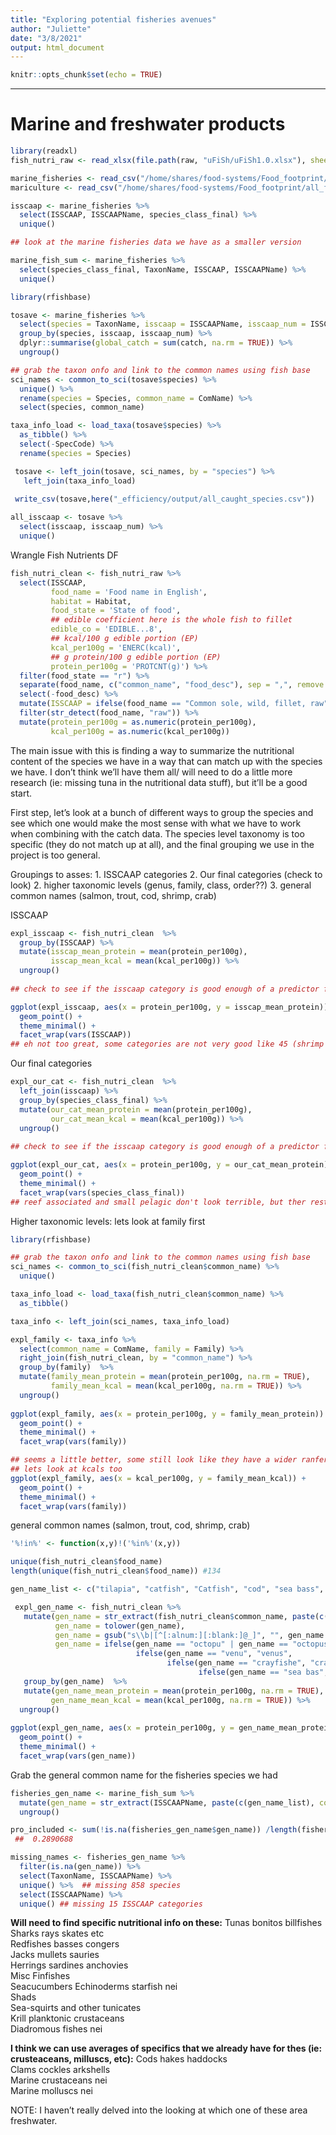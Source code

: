 ```yaml
---
title: "Exploring potential fisheries avenues"
author: "Juliette"
date: "3/8/2021"
output: html_document
---
```


```r
knitr::opts_chunk$set(echo = TRUE)
```



*********************************************************************************************************

# Marine and freshwater products

```r
library(readxl)
fish_nutri_raw <- read_xlsx(file.path(raw, "uFiSh/uFiSh1.0.xlsx"), sheet = 4)

marine_fisheries <- read_csv("/home/shares/food-systems/Food_footprint/all_food_systems/dataprep/fisheries/marine/catch_for_juliette.csv")
mariculture <- read_csv("/home/shares/food-systems/Food_footprint/all_food_systems/dataprep/aquaculture/marine/production_for_juliette.csv")

isscaap <- marine_fisheries %>% 
  select(ISSCAAP, ISSCAAPName, species_class_final) %>% 
  unique()

## look at the marine fisheries data we have as a smaller version

marine_fish_sum <- marine_fisheries %>% 
  select(species_class_final, TaxonName, ISSCAAP, ISSCAAPName) %>% 
  unique()

library(rfishbase)

tosave <- marine_fisheries %>% 
  select(species = TaxonName, isscaap = ISSCAAPName, isscaap_num = ISSCAAP, catch) %>% 
  group_by(species, isscaap, isscaap_num) %>% 
  dplyr::summarise(global_catch = sum(catch, na.rm = TRUE)) %>% 
  ungroup()

## grab the taxon onfo and link to the common names using fish base
sci_names <- common_to_sci(tosave$species) %>% 
  unique() %>% 
  rename(species = Species, common_name = ComName) %>% 
  select(species, common_name)

taxa_info_load <- load_taxa(tosave$species) %>% 
  as_tibble() %>% 
  select(-SpecCode) %>% 
  rename(species = Species)

 tosave <- left_join(tosave, sci_names, by = "species") %>% 
   left_join(taxa_info_load)
 
 write_csv(tosave,here("_efficiency/output/all_caught_species.csv"))

all_isscaap <- tosave %>% 
  select(isscaap, isscaap_num) %>% 
  unique()
```

Wrangle Fish Nutrients DF
```r
fish_nutri_clean <- fish_nutri_raw %>% 
  select(ISSCAAP,
         food_name = 'Food name in English',
         habitat = Habitat,
         food_state = 'State of food',
         ## edible coefficient here is the whole fish to fillet
         edible_co = 'EDIBLE...8',
         ## kcal/100 g edible portion (EP)
         kcal_per100g = 'ENERC(kcal)',
         ## g protein/100 g edible portion (EP)
         protein_per100g = 'PROTCNT(g)') %>% 
  filter(food_state == "r") %>% 
  separate(food_name, c("common_name", "food_desc"), sep = ",", remove = FALSE) %>% 
  select(-food_desc) %>% 
  mutate(ISSCAAP = ifelse(food_name == "Common sole, wild, fillet, raw", 31, ISSCAAP)) %>% 
  filter(str_detect(food_name, "raw")) %>% 
  mutate(protein_per100g = as.numeric(protein_per100g),
         kcal_per100g = as.numeric(kcal_per100g))

```


The main issue with this is finding a way to summarize the nutritional content of the species we have in a way that can match up with the species we have. I don't think we'll have them all/ will need to do a little more research (ie: missing tuna in the nutritional data stuff), but it'll be a good start.

First step, let's look at a bunch of different ways to group the species and see which one would make the most sense with what we have to work when combining with the catch data. The species level taxonomy is too specific (they do not match up at all), and the final grouping we use in the project is too general.

Groupings to asses:
1. ISSCAAP categories
2. Our final categories (check to look)
2. higher taxonomic levels (genus, family, class, order??)
3. general common names (salmon, trout, cod, shrimp, crab)

ISSCAAP
```r
expl_isscaap <- fish_nutri_clean  %>% 
  group_by(ISSCAAP) %>% 
  mutate(isscap_mean_protein = mean(protein_per100g),
         isscap_mean_kcal = mean(kcal_per100g)) %>% 
  ungroup()
  
## check to see if the isscaap category is good enough of a predictor for protein and kcals, or if well need to go deeper

ggplot(expl_isscaap, aes(x = protein_per100g, y = isscap_mean_protein)) +
  geom_point() +
  theme_minimal() +
  facet_wrap(vars(ISSCAAP))
## eh not too great, some categories are not very good like 45 (shrimp category)

```

Our final categories
```r

expl_our_cat <- fish_nutri_clean  %>% 
  left_join(isscaap) %>% 
  group_by(species_class_final) %>% 
  mutate(our_cat_mean_protein = mean(protein_per100g),
         our_cat_mean_kcal = mean(kcal_per100g)) %>% 
  ungroup()
  
## check to see if the isscaap category is good enough of a predictor for protein and kcals, or if well need to go deeper

ggplot(expl_our_cat, aes(x = protein_per100g, y = our_cat_mean_protein)) +
  geom_point() +
  theme_minimal() +
  facet_wrap(vars(species_class_final))
## reef associated and small pelagic don't look terrible, but ther rest are too all over the place
```

Higher taxonomic levels: lets look at family first
```r

library(rfishbase)

## grab the taxon onfo and link to the common names using fish base
sci_names <- common_to_sci(fish_nutri_clean$common_name) %>% 
  unique() 

taxa_info_load <- load_taxa(fish_nutri_clean$common_name) %>% 
  as_tibble()

taxa_info <- left_join(sci_names, taxa_info_load)

expl_family <- taxa_info %>% 
  select(common_name = ComName, family = Family) %>% 
  right_join(fish_nutri_clean, by = "common_name") %>% 
  group_by(family)  %>% 
  mutate(family_mean_protein = mean(protein_per100g, na.rm = TRUE),
         family_mean_kcal = mean(kcal_per100g, na.rm = TRUE)) %>% 
  ungroup()
  
ggplot(expl_family, aes(x = protein_per100g, y = family_mean_protein)) +
  geom_point() +
  theme_minimal() +
  facet_wrap(vars(family))

## seems a little better, some still look like they have a wider ranfer (salmonoides); but on closer expection bot terrible
## lets look at kcals too
ggplot(expl_family, aes(x = kcal_per100g, y = family_mean_kcal)) +
  geom_point() +
  theme_minimal() +
  facet_wrap(vars(family))

```


general common names (salmon, trout, cod, shrimp, crab)

```r
'%!in%' <- function(x,y)!('%in%'(x,y))

unique(fish_nutri_clean$food_name)
length(unique(fish_nutri_clean$food_name)) #134

gen_name_list <- c("tilapia", "catfish", "Catfish", "cod", "sea bass", "trout", "sole", "pike", "salmon", "shrimps", "shrimp","prawn",  "prawns", "mackerel", "mackerels", "Mackerels", "Mackerel", "crabs", "crab", "crayfishes", "Abalones", "abalones", "Abalone", "abalone", "lobster", "lobsters", "conch", "Conch", "Oyster", "Oysters","oyster", "oysters", "mussels", "mussel", "Mussels", "Mussel", "scallop", "scallops", "Scallops", "Scallop", "clam", "clams", "Octopuses", "octopus", "squids", "squid", "cuttlefish", "Cuttlefish", "venus")

 expl_gen_name <- fish_nutri_clean %>% 
   mutate(gen_name = str_extract(fish_nutri_clean$common_name, paste(c(gen_name_list), collapse='|')),
          gen_name = tolower(gen_name),
          gen_name = gsub("s\\b|[^[:alnum:][:blank:]@_]", "", gen_name ),
          gen_name = ifelse(gen_name == "octopu" | gen_name == "octopuse", "octopus",
                            ifelse(gen_name == "venu", "venus",
                                   ifelse(gen_name == "crayfishe", "crayfish",
                                          ifelse(gen_name == "sea bas", "sea bass", gen_name))))) %>% 
   group_by(gen_name)  %>% 
   mutate(gen_name_mean_protein = mean(protein_per100g, na.rm = TRUE),
         gen_name_mean_kcal = mean(kcal_per100g, na.rm = TRUE)) %>% 
  ungroup()
  
ggplot(expl_gen_name, aes(x = protein_per100g, y = gen_name_mean_protein)) +
  geom_point() +
  theme_minimal() +
  facet_wrap(vars(gen_name))

```

Grab the general common name for the fisheries species we had
```r

fisheries_gen_name <- marine_fish_sum %>% 
  mutate(gen_name = str_extract(ISSCAAPName, paste(c(gen_name_list), collapse='|'))) %>% 
  ungroup()

pro_included <- sum(!is.na(fisheries_gen_name$gen_name)) /length(fisheries_gen_name$gen_name)
 ##  0.2890688

missing_names <- fisheries_gen_name %>% 
  filter(is.na(gen_name)) %>% 
  select(TaxonName, ISSCAAPName) %>% 
  unique() %>%  ## missing 858 species
  select(ISSCAAPName) %>% 
  unique() ## missing 15 ISSCAAP categories
```
**Will need to find specific nutritional info on these:**
Tunas bonitos billfishes				
Sharks rays skates etc				
Redfishes basses congers				
Jacks mullets sauries				
Herrings sardines anchovies				
Misc Finfishes				
Seacucumbers Echinoderms starfish nei				
Shads				
Sea-squirts and other tunicates				
Krill planktonic crustaceans				
Diadromous fishes nei

**I think we can use averages of specifics that we already have for thes (ie: crusteaceans, milluscs, etc):**
Cods hakes haddocks			
Clams cockles arkshells				
Marine crustaceans nei				
Marine molluscs nei

NOTE: I haven't really delved into the looking at which one of these area freshwater. 
